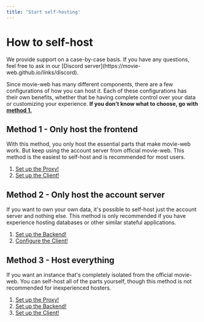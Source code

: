 ```yaml
---
title: 'Start self-hosting'
---
```


# How to self-host

<Note>
  We provide support on a case-by-case basis. If you have any questions, feel free to ask in our [Discord server](https://movie-web.github.io/links/discord).
</Note>

Since movie-web has many different components, there are a few configurations of how you can host it. Each of these configurations has their own benefits, whether that be having complete control over your data or customizing your experience.
**If you don't know what to choose, go with [method 1.](#method-1---only-host-the-frontend)**

## Method 1 - Only host the frontend

With this method, you only host the essential parts that make movie-web work. But keep using the account server from official movie-web.
This method is the easiest to self-host and is recommended for most users.

1. [Set up the Proxy!](../proxy/deploy.mdx)
2. [Set up the Client!](../client/deploy.mdx)

## Method 2 - Only host the account server

If you want to own your own data, it's possible to self-host just the account server and nothing else.
This method is only recommended if you have experience hosting databases or other similar stateful applications.

1. [Set up the Backend!](../backend/deploy.mdx)
2. [Configure the Client!](../client/deploy.mdx)

## Method 3 - Host everything

If you want an instance that's completely isolated from the official movie-web. You can self-host all of the parts yourself, though this method is not recommended for inexperienced hosters.

1. [Set up the Proxy!](../proxy/deploy.mdx)
2. [Set up the Backend!](../backend/deploy.mdx)
3. [Set up the Client!](../client/deploy.mdx)
